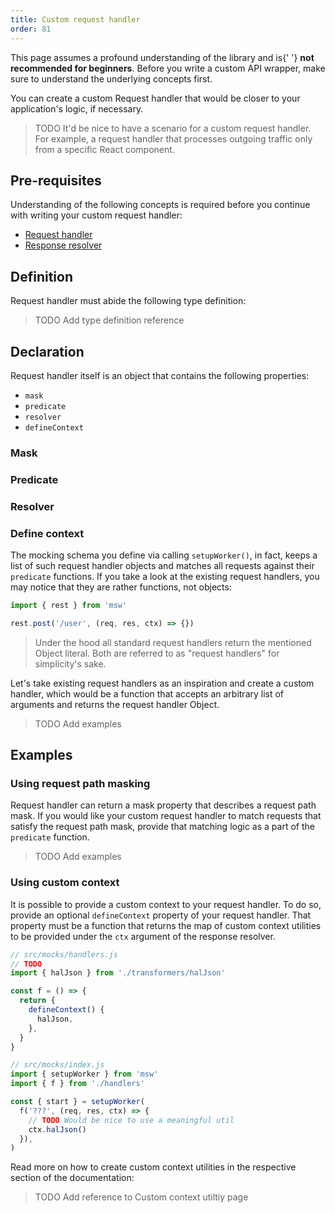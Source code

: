 ```yaml
---
title: Custom request handler
order: 81
---
```


<Hint mode="warning">
  This page assumes a profound understanding of the library and is{' '}
  <strong>not recommended for beginners</strong>. Before you write a custom API
  wrapper, make sure to understand the underlying concepts first.
</Hint>

You can create a custom Request handler that would be closer to your application's logic, if necessary.

> TODO It'd be nice to have a scenario for a custom request handler. For example, a request handler that processes outgoing traffic only from a specific React component.

## Pre-requisites

Understanding of the following concepts is required before you continue with writing your custom request handler:

- [Request handler](/docs/basics/request-handler)
- [Response resolver](/docs/basics/response-resolver)

## Definition

Request handler must abide the following type definition:

> TODO Add type definition reference

## Declaration

Request handler itself is an object that contains the following properties:

- `mask`
- `predicate`
- `resolver`
- `defineContext`

### Mask

### Predicate

### Resolver

### Define context

The mocking schema you define via calling `setupWorker()`, in fact, keeps a list of such request handler objects and matches all requests against their `predicate` functions. If you take a look at the existing request handlers, you may notice that they are rather functions, not objects:

```js
import { rest } from 'msw'

rest.post('/user', (req, res, ctx) => {})
```

> Under the hood all standard request handlers return the mentioned Object literal. Both are referred to as "request handlers" for simplicity's sake.

Let's take existing request handlers as an inspiration and create a custom handler, which would be a function that accepts an arbitrary list of arguments and returns the request handler Object.

> TODO Add examples

## Examples

### Using request path masking

Request handler can return a mask property that describes a request path mask. If you would like your custom request handler to match requests that satisfy the request path mask, provide that matching logic as a part of the `predicate` function.

> TODO Add examples

### Using custom context

It is possible to provide a custom context to your request handler. To do so, provide an optional `defineContext` property of your request handler. That property must be a function that returns the map of custom context utilities to be provided under the `ctx` argument of the response resolver.

```js
// src/mocks/handlers.js
// TODO
import { halJson } from './transformers/halJson'

const f = () => {
  return {
    defineContext() {
      halJson,
    },
  }
}
```

```js
// src/mocks/index.js
import { setupWorker } from 'msw'
import { f } from './handlers'

const { start } = setupWorker(
  f('???', (req, res, ctx) => {
    // TODO Would be nice to use a meaningful util
    ctx.halJson()
  }),
)
```

Read more on how to create custom context utilities in the respective section of the documentation:

> TODO Add reference to Custom context utiltiy page
